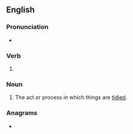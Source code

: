 ==English==

===Pronunciation===
* {{a|UK}} {{IPA|/ˈtaɪ.di.ɪŋ/|lang=en}}

===Verb===
{{head|en|present participle}}

# {{present participle of|tidy|lang=en|nocat=1}}

===Noun===
{{en-noun}}

# The act or process in which things are [[tidy|tidied]].

===Anagrams===
* {{l|en|dignity}}